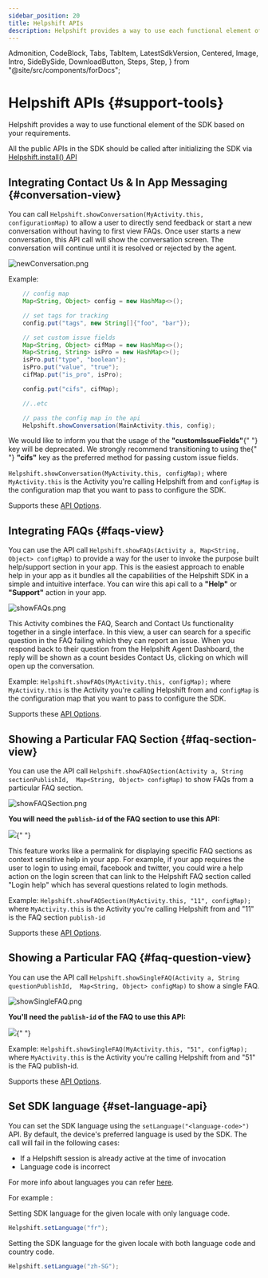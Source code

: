 ```yaml
---
sidebar_position: 20
title: Helpshift APIs
description: Helpshift provides a way to use each functional element of the SDK separately based on your requirements.
---
```


  Admonition,
  CodeBlock,
  Tabs,
  TabItem,
  LatestSdkVersion,
  Centered,
  Image,
  Intro,
  SideBySide,
  DownloadButton,
  Steps,
  Step,
} from "@site/src/components/forDocs";

# Helpshift APIs {#support-tools}

<Intro>

Helpshift provides a way to use functional element of the SDK based on your requirements.

</Intro>

<Admonition type="info" title="Note">

All the public APIs in the SDK should be called after initializing the SDK via [Helpshift.install() API](/sdkx_android/getting-started#start-using)

</Admonition>

## Integrating Contact Us & In App Messaging {#conversation-view}

You can call `Helpshift.showConversation(MyActivity.this, configurationMap)` to allow a user to directly send feedback or start a new conversation without having to first view FAQs. Once user starts a new conversation, this API call will show the conversation screen. The conversation will continue until it is resolved or rejected by the agent.

<Centered width="major">

![newConversation.png](/static/books/sdkx_android/show_conversation.png "newConversation.png")

</Centered>

Example:

```java
	// config map
	Map<String, Object> config = new HashMap<>();

    // set tags for tracking
    config.put("tags", new String[]{"foo", "bar"});

    // set custom issue fields
    Map<String, Object> cifMap = new HashMap<>();
    Map<String, String> isPro = new HashMap<>();
    isPro.put("type", "boolean");
    isPro.put("value", "true");
    cifMap.put("is_pro", isPro);

    config.put("cifs", cifMap);

    //..etc

    // pass the config map in the api
    Helpshift.showConversation(MainActivity.this, config);
```

<Admonition type="info" title="Note">
  We would like to inform you that the usage of the <b>"customIssueFields"</b>{" "}
  key will be deprecated. We strongly recommend transitioning to using the{" "}
  <b>"cifs"</b> key as the preferred method for passing custom issue fields.
</Admonition>

`Helpshift.showConversation(MyActivity.this, configMap);` where `MyActivity.this` is the Activity you're calling Helpshift from and `configMap` is the configuration map that you want to pass to configure the SDK.

Supports these [API Options](/sdkx_android/sdk-configuration/).

## Integrating FAQs {#faqs-view}

You can use the API call `Helpshift.showFAQs(Activity a, Map<String, Object> configMap)` to provide a way for the user to invoke the purpose built help/support section in your app. This is the easiest approach to enable help in your app as it bundles all the capabilities of the Helpshift SDK in a simple and intuitive interface. You can wire this api call to a **"Help"** or **"Support"** action in your app.

<Centered >

![showFAQs.png](/static/books/sdkx_android/show_faqs.png "showFAQs.png")

</Centered>

This Activity combines the FAQ, Search and Contact Us functionality together in a single interface. In this view, a user can search for a specific question in the FAQ failing which they can report an issue. When you respond back to their question from the Helpshift Agent Dashboard, the reply will be shown as a count besides Contact Us, clicking on which will open up the conversation.

Example:
`Helpshift.showFAQs(MyActivity.this, configMap);` where `MyActivity.this` is the Activity you're calling Helpshift from and `configMap` is the configuration map that you want to pass to configure the SDK.

Supports these [API Options](/sdkx_android/sdk-configuration/).

## Showing a Particular FAQ Section {#faq-section-view}

You can use the API call
`Helpshift.showFAQSection(Activity a, String sectionPublishId,  Map<String, Object> configMap)` to show FAQs from a particular FAQ section.

<Centered >

![showFAQSection.png](/static/books/sdkx_android/show_section.png "showFAQSection.png")

</Centered>

**You will need the `publish-id` of the FAQ section to use this API:**

<Image src="/static/books/misc/section-publish-id.png" width="full" />{" "}

This feature works like a permalink for displaying specific FAQ sections as context sensitive help in your app. For example, if your app requires the user to login to using email, facebook and twitter, you could wire a help action on the login screen that can link to the Helpshift FAQ section called "Login help" which has several questions related to login methods.

Example:
`Helpshift.showFAQSection(MyActivity.this, "11", configMap);` where `MyActivity.this` is the Activity you're calling Helpshift from and "11" is the FAQ section `publish-id`

Supports these [API Options](/sdkx_android/sdk-configuration/).

## Showing a Particular FAQ {#faq-question-view}

You can use the API call `Helpshift.showSingleFAQ(Activity a, String questionPublishId,  Map<String, Object> configMap)` to show a single FAQ.

<Centered >

![showSingleFAQ.png](/static/books/sdkx_android/show_single_faq.png "showSingleFAQ.png")

</Centered>

**You'll need the `publish-id` of the FAQ to use this API:**

<Image src="/static/books/misc/faq-publish-id.png" width="full" />{" "}

Example: `Helpshift.showSingleFAQ(MyActivity.this, "51", configMap);` where `MyActivity.this` is the Activity you're calling Helpshift from and "51" is the FAQ publish-id.

Supports these [API Options](/sdkx_android/sdk-configuration/).

## Set SDK language {#set-language-api}

You can set the SDK language using the `setLanguage("<language-code>")` API. By default, the device's preferred language is used by the SDK. The call will fail in the following cases:

- If a Helpshift session is already active at the time of invocation
- Language code is incorrect

For more info about languages you can refer [here](/sdkx_android/i18n/).

For example :

Setting SDK language for the given locale with only language code.

```.java
Helpshift.setLanguage("fr");
```

Setting the SDK language for the given locale with both language code and country code.

```.java
Helpshift.setLanguage("zh-SG");
```
